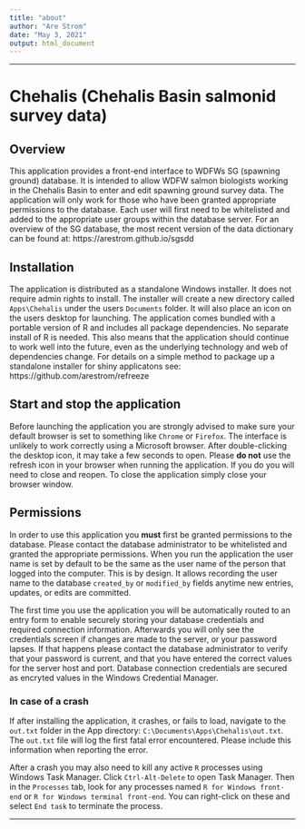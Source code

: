 ```yaml
---
title: "about"
author: "Are Strom"
date: "May 3, 2021"
output: html_document
--- 
```


***  

# Chehalis (Chehalis Basin salmonid survey data)

## Overview

This application provides a front-end interface to WDFWs SG (spawning ground) database. It is intended to allow WDFW salmon biologists working in the Chehalis Basin to enter and edit spawning ground survey data. The application will only work for those who have been granted appropriate permissions to the database. Each user will first need to be whitelisted and added to the appropriate user groups within the database server. For an overview of the SG database, the most recent version of the data dictionary can be found at: https://arestrom.github.io/sgsdd  

## Installation

The application is distributed as a standalone Windows installer. It does not require admin rights to install. The installer will create a new directory called `Apps\Chehalis` under the users `Documents` folder. It will also place an icon on the users desktop for launching. The application comes bundled with a portable version of R and includes all package dependencies. No separate install of R is needed. This also means that the application should continue to work well into the future, even as the underlying technology and web of dependencies change. For details on a simple method to package up a standalone installer for shiny applicatons see: https://github.com/arestrom/refreeze

## Start and stop the application

Before launching the application you are strongly advised to make sure your default browser is set to something like `Chrome` or `Firefox`. The interface is unlikely to work correctly using a Microsoft browser. After double-clicking the desktop icon, it may take a few seconds to open. Please **do not** use the refresh icon in your browser when running the application. If you do you will need to close and reopen. To close the application simply close your browser window. 

## Permissions

In order to use this application you **must** first be granted permissions to the database. Please contact the database administrator to be whitelisted and granted the appropriate permissions. When you run the application the user name is set by default to be the same as the user name of the person that logged into the computer. This is by design. It allows recording the user name to the database `created_by` or `modified_by` fields anytime new entries, updates, or edits are committed.  

The first time you use the application you will be automatically routed to an entry form to enable securely storing your database credentials and required connection information. Afterwards you will only see the credentials screen if changes are made to the server, or your password lapses. If that happens please contact the database administrator to verify that your password is current, and that you have entered the correct values for the server host and port. Database connection credentials are secured as encryted values in the Windows Credential Manager. 

### In case of a crash 

If after installing the application, it crashes, or fails to load, navigate to the `out.txt` folder in the App directory: `C:\Documents\Apps\Chehalis\out.txt`. The `out.txt` file will log the first fatal error encountered. Please include this information when reporting the error.

After a crash you may also need to kill any active `R` processes using Windows Task Manager. Click `Ctrl-Alt-Delete` to open Task Manager. Then in the `Processes` tab, look for any processes named `R for Windows front-end` or `R for Windows terminal front-end`. You can right-click on these and select `End task` to terminate the process. 


***
